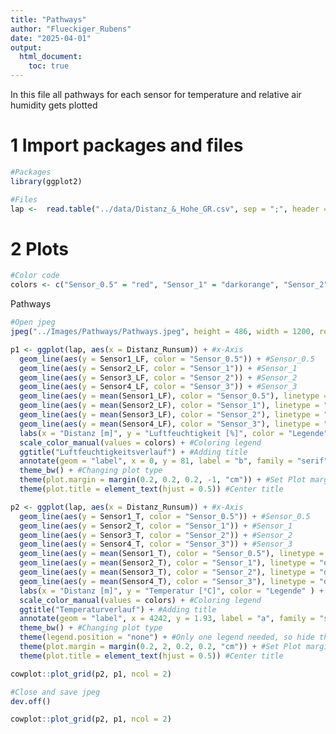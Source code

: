 ```yaml
---
title: "Pathways"
author: "Flueckiger_Rubens"
date: "2025-04-01"
output:
  html_document:
    toc: true
---
```


In this file all pathways for each sensor for temperature and relative air humidity gets plotted

# 1 Import packages and files

```r
#Packages
library(ggplot2)

#Files
lap <-  read.table("../data/Distanz_&_Hohe_GR.csv", sep = ";", header = T)
```

# 2 Plots

```r
#Color code
colors <- c("Sensor_0.5" = "red", "Sensor_1" = "darkorange", "Sensor_2" = "darkgreen", "Sensor_3" = "blue")
```

Pathways

```r
#Open jpeg
jpeg("../Images/Pathways/Pathways.jpeg", height = 486, width = 1200, res = 108)

p1 <- ggplot(lap, aes(x = Distanz_Runsum)) + #x-Axis
  geom_line(aes(y = Sensor1_LF, color = "Sensor_0.5")) + #Sensor_0.5
  geom_line(aes(y = Sensor2_LF, color = "Sensor_1")) + #Sensor_1
  geom_line(aes(y = Sensor3_LF, color = "Sensor_2")) + #Sensor_2
  geom_line(aes(y = Sensor4_LF, color = "Sensor_3")) + #Sensor_3
  geom_line(aes(y = mean(Sensor1_LF), color = "Sensor_0.5"), linetype = "dashed") + #Mean Sensor_0.5
  geom_line(aes(y = mean(Sensor2_LF), color = "Sensor_1"), linetype = "dashed") + #Mean Sensor_1
  geom_line(aes(y = mean(Sensor3_LF), color = "Sensor_2"), linetype = "dashed") + #Mean Sensor_2
  geom_line(aes(y = mean(Sensor4_LF), color = "Sensor_3"), linetype = "dashed") + #Mean Sensor_3
  labs(x = "Distanz [m]", y = "Luftfeuchtigkeit [%]", color = "Legende") + #Axis label & Legend
  scale_color_manual(values = colors) + #Coloring legend
  ggtitle("Luftfeuchtigkeitsverlauf") + #Adding title
  annotate(geom = "label", x = 0, y = 81, label = "b", family = "serif", size = 6) + #Plot number
  theme_bw() + #Changing plot type
  theme(plot.margin = margin(0.2, 0.2, 0.2, -1, "cm")) + #Set Plot margins
  theme(plot.title = element_text(hjust = 0.5)) #Center title

p2 <- ggplot(lap, aes(x = Distanz_Runsum)) + #x-Axis
  geom_line(aes(y = Sensor1_T, color = "Sensor_0.5")) + #Sensor_0.5
  geom_line(aes(y = Sensor2_T, color = "Sensor_1")) + #Sensor_1
  geom_line(aes(y = Sensor3_T, color = "Sensor_2")) + #Sensor_2
  geom_line(aes(y = Sensor4_T, color = "Sensor_3")) + #Sensor_3
  geom_line(aes(y = mean(Sensor1_T), color = "Sensor_0.5"), linetype = "dashed") + #Mean Sensor_0.5
  geom_line(aes(y = mean(Sensor2_T), color = "Sensor_1"), linetype = "dashed") + #Mean Sensor_1
  geom_line(aes(y = mean(Sensor3_T), color = "Sensor_2"), linetype = "dashed") + #Mean Sensor_2
  geom_line(aes(y = mean(Sensor4_T), color = "Sensor_3"), linetype = "dashed") + #Mean Sensor_3
  labs(x = "Distanz [m]", y = "Temperatur [°C]", color = "Legende" ) + #Axis label & Legend
  scale_color_manual(values = colors) + #Coloring legend
  ggtitle("Temperaturverlauf") + #Adding title
  annotate(geom = "label", x = 4242, y = 1.93, label = "a", family = "serif", size = 6) + #Plot number
  theme_bw() + #Changing plot type
  theme(legend.position = "none") + #Only one legend needed, so hide this
  theme(plot.margin = margin(0.2, 2, 0.2, 0.2, "cm")) + #Set Plot margins
  theme(plot.title = element_text(hjust = 0.5)) #Center title

cowplot::plot_grid(p2, p1, ncol = 2)

#Close and save jpeg
dev.off()
```

```r
cowplot::plot_grid(p2, p1, ncol = 2)
```
